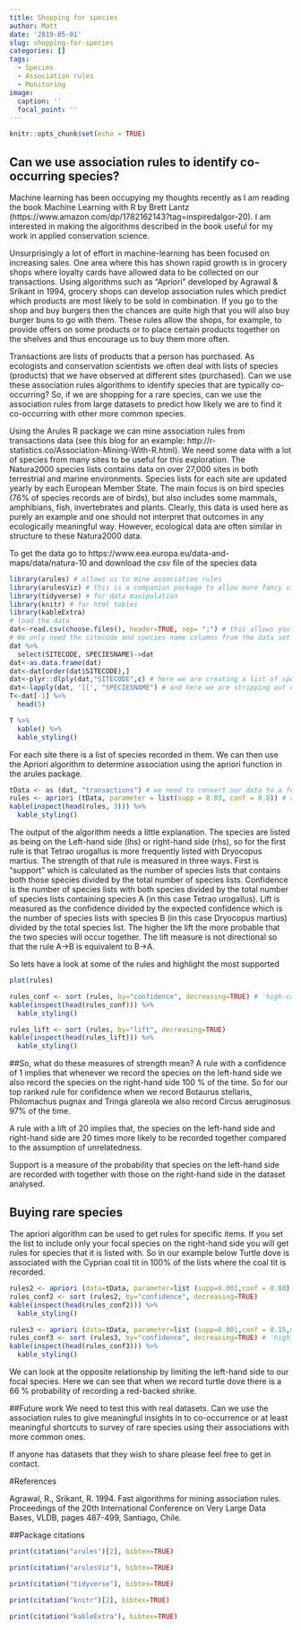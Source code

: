 ```yaml
---
title: Shopping for species
author: Matt
date: '2019-05-01'
slug: shopping-for-species
categories: []
tags:
  - Species
  - Association rules
  - Monitoring
image:
  caption: ''
  focal_point: ''
---
```

```r
knitr::opts_chunk$set(echo = TRUE)

```

## Can we use association rules to identify co-occurring species?
Machine learning has been occupying my thoughts recently as I am reading the book Machine Learning with R by Brett Lantz (https://www.amazon.com/dp/1782162143?tag=inspiredalgor-20). I am interested in making the algorithms described in the book useful for my work in applied conservation science. 

Unsurprisingly a lot of effort in machine-learning has been focused on increasing sales. One area where this has shown rapid growth is in grocery shops where loyalty cards have allowed data to be collected on our transactions. Using algorithms such as "Apriori"  developed by Agrawal & Srikant in 1994, grocery shops can develop association rules which predict which products are most likely to be sold in combination. If you go to the shop and buy burgers then the chances are quite high that you will also buy burger buns to go with them. These rules allow the shops, for example, to provide offers on some products or to place certain products together on the shelves and thus encourage us to buy them more often.

Transactions are lists of products that a person has purchased. As ecologists and conservation scientists we often deal with lists of species (products) that we have observed at different sites (purchased). Can we use these association rules algorithms to identify species that are typically co-occurring? So, if we are shopping for a rare species, can we use the association rules from large datasets to predict how likely we are to find it co-occurring with other more common species. 

Using the Arules R package we can mine association rules from transactions data (see this blog for an example: http://r-statistics.co/Association-Mining-With-R.html). We need some data with a lot of species from many sites to be useful for this exploration. The Natura2000 species lists contains data on over 27,000 sites in both terrestrial and marine environments. Species lists for each site are updated yearly by each European Member State. The main focus is on bird species (76% of species records are of birds), but also includes some mammals, amphibians, fish, invertebrates and plants. Clearly, this data is used here as purely an example and one should not interpret that outcomes in any ecologically meaningful way. However, ecological data are often similar in structure to these Natura2000 data. 

To get the data go to https://www.eea.europa.eu/data-and-maps/data/natura-10 and download the csv file of the species data

```r
library(arules) # allows us to mine association rules
library(arulesViz) # this is a companion package to allow more fancy visualisations from the outputs of arules
library(tidyverse) # for data manipulation
library(knitr) # for html tables
library(kableExtra)
# load the data
dat<-read.csv(choose.files(), header=TRUE, sep= ";") # this allows you to navigate to the correct folder on your own computer
# We only need the sitecode and species name columns from the data set to allow us to create "transaction" data
dat %>% 
  select(SITECODE, SPECIESNAME)->dat
dat<-as.data.frame(dat) 
dat<-dat[order(dat$SITECODE),]
dat<-plyr::dlply(dat,"SITECODE",c) # here we are creating a list of species for each sitecode
dat<-lapply(dat, '[[', "SPECIESNAME") # and here we are stripping out only the species list from the full list of lists above
T<-dat[-1] %>%
  head(5)

T %>% 
  kable() %>%
  kable_styling()

```

For each site there is a list of species recorded in them. We can then use the Apriori algorithm to determine association using the apriori function in the arules package. 

```r
tData <- as (dat, "transactions") # we need to convert our data to a format that arules can make use of 
rules <- apriori (tData, parameter = list(supp = 0.03, conf = 0.8)) # run the algorithm 
kable(inspect(head(rules, 3))) %>% 
  kable_styling()
```

The output of the algorithm needs a little explanation. The species are listed as being on the Left-hand side (lhs) or right-hand side (rhs), so for the first rule is that Tetrao urogallus is more frequently listed with Dryocopus martius. The strength of that rule is measured in three ways. First is "support" which is calculated as the number of species lists that contains both those species divided by the total number of species lists. Confidence is the number of species lists with both species divided by the total number of species lists containing species A (in this case Tetrao urogallus). Lift is measured as the confidence divided by the expected confidence which is the number of species lists with species B (in this case Dryocopus martius) divided by the total species list. The higher the lift the more probable that the two species will occur together. The lift measure is not directional so that the rule A->B is equivalent to B->A.

So lets have a look at some of the rules and highlight the most supported

```r
plot(rules)
```

```r
rules_conf <- sort (rules, by="confidence", decreasing=TRUE) # 'high-confidence' rules.
kable(inspect(head(rules_conf))) %>% 
  kable_styling() 

```

```r
rules_lift <- sort (rules, by="lift", decreasing=TRUE)
kable(inspect(head(rules_lift))) %>% 
  kable_styling() 
```

##So, what do these measures of strength mean?
A rule with a confidence of 1 implies that whenever we record the species on the left-hand side we also record the species on the right-hand side 100 % of the time. So for our top ranked rule for confidence when we record Botaurus stellaris, Philomachus pugnax and  Tringa glareola we also record Circus aeruginosus 97% of the time. 

A rule with a lift of 20 implies that, the species on the left-hand side and right-hand side are 20 times more likely to be recorded together compared to the assumption of unrelatedness.

Support is a measure of the probability that species on the left-hand side are recorded with together with those on the right-hand side in the dataset analysed. 

## Buying rare species
The apriori algorithm can be used to get rules for specific items. If you set the list to include only your focal species on the right-hand side you will get rules for species that it is listed with. So in our example below Turtle dove is associated with the Cyprian coal tit in 100% of the lists where the coal tit is recorded. 

```r
rules2 <- apriori (data=tData, parameter=list (supp=0.001,conf = 0.08), appearance = list (default="lhs",rhs="Streptopelia turtur"), control = list (verbose=F)) # get rules that lead to buying 'Streptopelia turtur'
rules_conf2 <- sort (rules2, by="confidence", decreasing=TRUE)
kable(inspect(head(rules_conf2))) %>% 
  kable_styling() 
```


```r
rules3 <- apriori (data=tData, parameter=list (supp=0.001,conf = 0.15,minlen=2), appearance = list(default="rhs",lhs="Streptopelia turtur"), control = list (verbose=F)) # those who bought 'Streptopelia turtur' also bought..
rules_conf3 <- sort (rules3, by="confidence", decreasing=TRUE) # 'high-confidence' rules.
kable(inspect(head(rules_conf3))) %>% 
  kable_styling()
```

We can look at the opposite relationship by limiting the left-hand side to our focal species. Here we can see that when we record turtle dove there is a 66 % probability of recording a red-backed shrike. 

##Future work
We need to test this with real datasets. Can we use the association rules to give meaningful insights in to co-occurrence  or at least meaningful shortcuts to survey of rare species using their associations with more common ones. 

If anyone has datasets that they wish to share please feel free to get in contact. 


#References

Agrawal, R., Srikant, R. 1994. Fast algorithms for mining association rules. Proceedings of the 20th International Conference on Very Large Data Bases, VLDB, pages 487-499, Santiago, Chile.


##Package citations
```r
print(citation("arules")[2], bibtex=TRUE)
```

```r
print(citation("arulesViz"), bibtex=TRUE)


```

```r
print(citation("tidyverse"), bibtex=TRUE)

```

```r
print(citation("knitr")[2], bibtex=TRUE)

```

```r
print(citation("kableExtra"), bibtex=TRUE)
```

